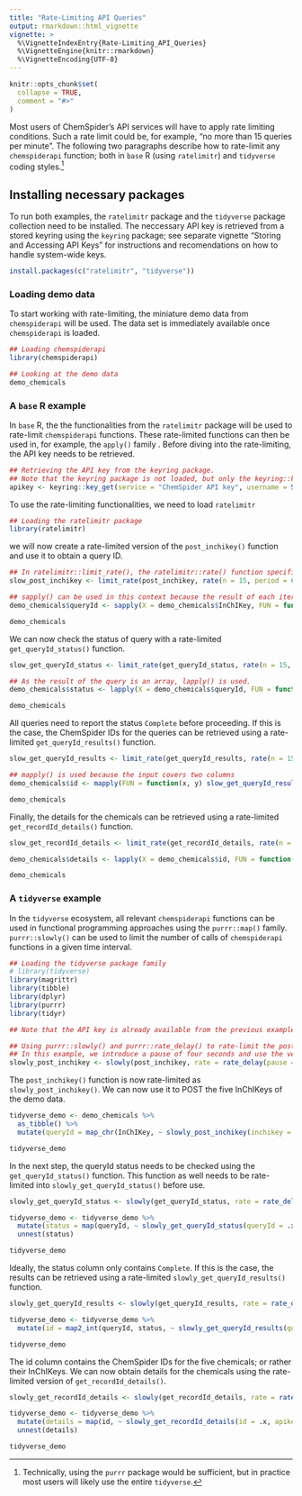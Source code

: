 ```yaml
---
title: "Rate-Limiting API Queries"
output: rmarkdown::html_vignette
vignette: >
  %\VignetteIndexEntry{Rate-Limiting_API_Queries}
  %\VignetteEngine{knitr::rmarkdown}
  %\VignetteEncoding{UTF-8}
---
```


```r
knitr::opts_chunk$set(
  collapse = TRUE,
  comment = "#>"
)
```

Most users of ChemSpider's API services will have to apply rate limiting conditions. Such a rate limit could be, for example, "no more than 15 queries per minute". The following two paragraphs describe how to rate-limit any `chemspiderapi` function; both in `base` R (using `ratelimitr`) and `tidyverse` coding styles.^[Technically, using the `purrr` package would be sufficient, but in practice most users will likely use the entire `tidyverse`.]

## Installing necessary packages

To run both examples, the `ratelimitr` package and the `tidyverse` package collection need to be installed. The neccessary API key is retrieved from a stored keyring using the `keyring` package; see separate vignette "Storing and Accessing API Keys" for instructions and recomendations on how to handle system-wide keys.

```r
install.packages(c("ratelimitr", "tidyverse"))
```

### Loading demo data

To start working with rate-limiting, the miniature demo data from `chemspiderapi` will be used. The data set is immediately available once `chemspiderapi` is loaded.

```r
## Loading chemspiderapi
library(chemspiderapi)

## Looking at the demo data
demo_chemicals
```


### A `base` R example

In `base` R, the the functionalities from the `ratelimitr` package will be used to rate-limit `chemspiderapi` functions. These rate-limited functions can then be used in, for example, the `apply()` family . Before diving into the rate-limiting, the API key needs to be retrieved.

```r
## Retrieving the API key from the keyring package.
## Note that the keyring package is not loaded, but only the keyring::key_get() function is called.
apikey <- keyring::key_get(service = "ChemSpider API key", username = Sys.getenv("USERNAME"))
```

To use the rate-limiting functionalities, we need to load `ratelimitr`

```r
## Loading the ratelimitr package
library(ratelimitr)
```

we will now create a rate-limited version of the `post_inchikey()` function and use it to obtain a query ID.

```r
## In ratelimitr::limit_rate(), the ratelimitr::rate() function specifies the rate limit as calls per second. 
slow_post_inchikey <- limit_rate(post_inchikey, rate(n = 15, period = 60))

## sapply() can be used in this context because the result of each iteration is a single vector.
demo_chemicals$queryId <- sapply(X = demo_chemicals$InChIKey, FUN = function(x) slow_post_inchikey(inchikey = x, apikey = apikey))

demo_chemicals
```

We can now check the status of query with a rate-limited `get_queryId_status()` function.
```r
slow_get_queryId_status <- limit_rate(get_queryId_status, rate(n = 15, period = 60))

## As the result of the query is an array, lapply() is used.
demo_chemicals$status <- lapply(X = demo_chemicals$queryId, FUN = function(x) slow_get_queryId_status(queryId = x, apikey = apikey))

demo_chemicals
```

All queries need to report the status `Complete` before proceeding. If this is the case, the ChemSpider IDs for the queries can be retrieved using a rate-limited `get_queryId_results()` function.
```r
slow_get_queryId_results <- limit_rate(get_queryId_results, rate(n = 15, period = 60))

## mapply() is used because the input covers two columns
demo_chemicals$id <- mapply(FUN = function(x, y) slow_get_queryId_results(queryId = x, status = unlist(y)[1], apikey = apikey), x = demo_chemicals$queryId, y = demo_chemicals$status)

demo_chemicals
```

Finally, the details for the chemicals can be retrieved using a rate-limited `get_recordId_details()` function.
```r
slow_get_recordId_details <- limit_rate(get_recordId_details, rate(n = 15, period = 60))

demo_chemicals$details <- lapply(X = demo_chemicals$id, FUN = function(x) slow_get_recordId_details(recordId = x, apikey = apikey, id = FALSE))

demo_chemicals
```


### A `tidyverse` example

In the `tidyverse` ecosystem, all relevant `chemspiderapi` functions can be used in functional programming approaches using the `purrr::map()` family. `purrr::slowly()` can be used to limit the number of calls of `chemspiderapi` functions in a given time interval.

```r
## Loading the tidyverse package family
# library(tidyverse)
library(magrittr)
library(tibble)
library(dplyr)
library(purrr)
library(tidyr)

## Note that the API key is already available from the previous example!

## Using purrr::slowly() and purrr::rate_delay() to rate-limit the post_inchikey() function.
## In this example, we introduce a pause of four seconds and use the verbose output (`quiet = FALSE`).
slowly_post_inchikey <- slowly(post_inchikey, rate = rate_delay(pause = 4), quiet = FALSE)
```

The `post_inchikey()` function is now rate-limited as `slowly_post_inchikey()`. We can now use it to POST the five InChIKeys of the demo data.

```r
tidyverse_demo <- demo_chemicals %>% 
  as_tibble() %>% 
  mutate(queryId = map_chr(InChIKey, ~ slowly_post_inchikey(inchikey = .x, apikey = apikey)))

tidyverse_demo
```

In the next step, the queryId status needs to be checked using the `get_queryId_status()` function. This function as well needs to be rate-limited into `slowly_get_queryId_status()` before use. 

```r
slowly_get_queryId_status <- slowly(get_queryId_status, rate = rate_delay(pause = 4), quiet = FALSE)

tidyverse_demo <- tidyverse_demo %>% 
  mutate(status = map(queryId, ~ slowly_get_queryId_status(queryId = .x, apikey = apikey))) %>% 
  unnest(status)

tidyverse_demo
```

Ideally, the status column only contains `Complete`. If this is the case, the results can be retrieved using a rate-limited `slowly_get_queryId_results()` function.

```r
slowly_get_queryId_results <- slowly(get_queryId_results, rate = rate_delay(pause = 4), quiet = FALSE)

tidyverse_demo <- tidyverse_demo %>% 
  mutate(id = map2_int(queryId, status, ~ slowly_get_queryId_results(queryId = .x, status = .y, apikey = apikey)))

tidyverse_demo
```

The id column contains the ChemSpider IDs for the five chemicals; or rather their InChIKeys. We can now obtain details for the chemicals using the rate-limited version of `get_recordId_details()`.

```r
slowly_get_recordId_details <- slowly(get_recordId_details, rate = rate_delay(pause = 4), quiet = FALSE)

tidyverse_demo <- tidyverse_demo %>% 
  mutate(details = map(id, ~ slowly_get_recordId_details(id = .x, apikey = apikey, id = FALSE))) %>% 
  unnest(details)

tidyverse_demo
```
